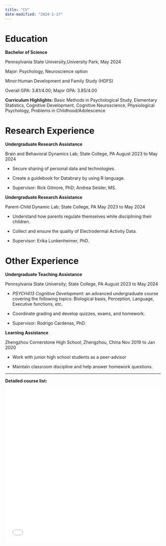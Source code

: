 ```yaml
---
title: "CV"
date-modified: "2024-1-17"
---
```


# Education

**Bachelor of Science**

Pennsylvania State University,University Park; May 2024

Major: Psychology, Neuroscience option

Minor:Human Development and Family Study (HDFS)

Overall GPA: 3.81/4.00; Major GPA: 3.85/4.00

**Curriculum Highlights:** Basic Methods in Psychological Study, Elementary Statistics, Cognitive Development, Cognitive Neuroscience, Physiological Psychology, Problems in Childhood/Adolescence

# Research Experience

**Undergraduate Research Assistance**

Brain and Behavioral Dynamics Lab; State College, PA August 2023 to May 2024

-   Secure sharing of personal data and technologies.

-   Create a guidebook for Databrary by using R language.

-   Supervisor: Rick Gilmore, PhD; Andrea Seisler, MS.

**Undergraduate Research Assistance**

Parent-Child Dynamic Lab; State College, PA May 2023 to May 2024

-   Understand how parents regulate themselves while disciplining their children.

-   Collect and ensure the quality of Electrodermal Activity Data.

-   Supervisor: Erika Lunkenheimer, PhD.

# Other Experience

**Undergraduate Teaching Assistance**

Pennsylvania State University; State College, PA August 2023 to May 2024

-   *PSYCH413 Cognitive Development*: an advanced undergraduate course covering the following topics: Biological basis, Perception, Language, Executive functions, etc.

-   Coordinate grading and develop quizzes, exams, and homework.

-   Supervisor: Rodrigo Cardenas, PhD.

**Learning Assistance**

Zhengzhou Cornerstone High School; Zhengzhou, China Nov 2019 to Jan 2020

-   Work with junior high school students as a peer-advisor

-   Maintain classroom discipline and help answer homework questions.

------------------------------------------------------------------------

**Detailed course list:**

<iframe src="23FALL_Courselist.pdf" width="100%" height="500px" style="border:none;">

</iframe>
